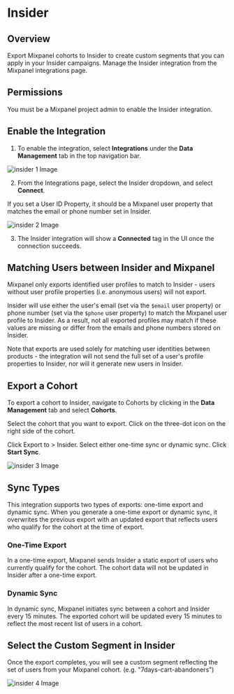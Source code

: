 
# Insider

## Overview

Export Mixpanel cohorts to Insider to create custom segments that you can apply in your Insider campaigns. Manage the Insider integration from the Mixpanel integrations page.

## Permissions

You must be a Mixpanel project admin to enable the Insider integration.

## Enable the Integration

1. To enable the integration, select **Integrations** under the **Data Management** tab in the top navigation bar.

![insider 1 Image](/insider1.png)

2. From the Integrations page, select the Insider dropdown, and select **Connect**.

<Callout type="info">
    If you set a User ID Property, it should be a Mixpanel user property that matches the email or phone number set in Insider.
</Callout>

![insider 2 Image](/insider2.png)


3. The Insider integration will show a **Connected** tag in the UI once the connection succeeds.

## Matching Users between Insider and Mixpanel

Mixpanel only exports identified user profiles to match to Insider - users without user profile properties (i.e. anonymous users) will not export.

Insider will use either the user's email (set via the `$email` user property) or phone number (set via the `$phone` user property) to match the Mixpanel user profile to Insider. As a result, not all exported profiles may match if these values are missing or differ from the emails and phone numbers stored on Insider.

Note that exports are used solely for matching user identities between products - the integration will not send the full set of a user's profile properties to Insider, nor will it generate new users in Insider.

## Export a Cohort

To export a cohort to Insider, navigate to Cohorts by clicking in the **Data Management** tab and select **Cohorts**.

Select the cohort that you want to export. Click on the three-dot icon on the right side of the cohort.

Click Export to > Insider. Select either one-time sync or dynamic sync. Click **Start Sync**.

![insider 3 Image](/insider3.png)

## Sync Types

This integration supports two types of exports: one-time export and dynamic sync. When you generate a one-time export or dynamic sync, it overwrites the previous export with an updated export that reflects users who qualify for the cohort at the time of export.

### One-Time Export
In a one-time export, Mixpanel sends Insider a static export of users who currently qualify for the cohort. The cohort data will not be updated in Insider after a one-time export.

### Dynamic Sync
In dynamic sync, Mixpanel initiates sync between a cohort and Insider every 15 minutes. The exported cohort will be updated every 15 minutes to reflect the most recent list of users in a cohort.

## Select the Custom Segment in Insider

Once the export completes, you will see a custom segment reflecting the set of users from your Mixpanel cohort. (e.g. "7days-cart-abandoners")

![insider 4 Image](/insider4.png)
